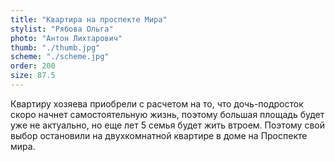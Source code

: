 ```yaml
---
title: "Квартира на проспекте Мира"
stylist: "Рябова Ольга"
photo: "Антон Лихтарович"
thumb: "./thumb.jpg"
scheme: "./scheme.jpg"
order: 200
size: 87.5
---
```

Квартиру хозяева приобрели с расчетом на то, что дочь-подросток скоро начнет самостоятельную жизнь, поэтому большая площадь будет уже не актуально, но еще лет 5 семья будет жить втроем. Поэтому свой выбор остановили на двухкомнатной квартире в доме на Проспекте мира.